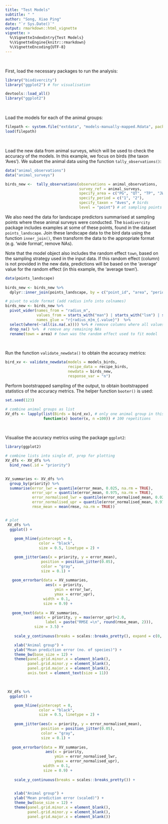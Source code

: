 ```yaml
---
title: "Test Models"
subtitle: " "
author: "Song, Xiao Ping"
date: "`r Sys.Date()`"
output: rmarkdown::html_vignette
vignette: >
  %\VignetteIndexEntry{Test Models}
  %\VignetteEngine{knitr::rmarkdown}
  %\VignetteEncoding{UTF-8}
---
```


<br>

First, load the necessary packages to run the analysis:

```r
library("biodivercity")
library("ggplot2") # for visualisation
```

```r
devtools::load_all()
library("ggplot2")
```

<br>

Load the models for each of the animal groups:

```r

filepath <- system.file("extdata", "models-manually-mapped.Rdata", package = "biodivercity")
load(filepath)

```

<br>

Load the new data from animal surveys, which will be used to check the accuracy of the models. In this example, we focus on birds (the taxon 'Aves'). We subset the animal data using the function `tally_observations()`:

```r

data("animal_observations")
data("animal_surveys")

birds_new <-  tally_observations(observations = animal_observations, 
                                 survey_ref = animal_surveys,
                                 specify_area = c("PG", "QT", "TP", "JW", "BS", "WL"),
                                 specify_period = c("1", "2"),
                                 specify_taxon = "Aves", # birds
                                 level = "point") # at sampling points

```

We also need the data for landscape predictors summarised at sampling points where these animal surveys were conducted. The `biodivercity` package includes examples at some of these points, found in the dataset `points_landscape`. Join these landscape data to the bird data using the function `inner_join()`, then transform the data to the appropriate format (e.g. 'wide format', remove NAs).

Note that the model object also includes the random effect `town`, based on the sampling strategy used in the input data. If this random effect (column) is not provided in the new data, predictions will be based on the 'average' value for the random effect (in this example, the 'average town').

```r

data(points_landscape)
  
birds_new <- birds_new %>% 
  dplyr::inner_join(points_landscape, by = c("point_id", "area", "period"))

# pivot to wide format (add radius info into colnames)
birds_new <- birds_new %>% 
  pivot_wider(names_from = "radius_m", 
              values_from = starts_with("man") | starts_with("lsm") | starts_with("osm"),
              names_glue = "r{radius_m}m_{.value}")  %>%
  select(where(~!all(is.na(.x)))) %>% # remove columns where all values are NA
  drop_na() %>%  # remove any remaining NAs
  rename(town = area) # town was the random effect used to fit model

```

<br>

Run the function `validate_newdata()` to obtain the accuracy metrics:

```r

bird_xv <- validate_newdata(models = models_birds,
                            recipe_data = recipe_birds,
                            newdata = birds_new,
                            response_var = "n")
```


Perform bootstrapped sampling of the output, to obtain bootstrapped statistics of the accuracy metrics. The helper function `booter()` is used:


```r

set.seed(123)

# combine animal groups as list 
XV_dfs <- lapply(list(Birds = bird_xv), # only one animal group in this example
                 function(x) booter(x, n =100)) # 100 repetitions
```

<br>

Visualise the accuracy metrics using the package `ggplot2`: 

```r

library(ggplot2)

# combine lists into single df, prep for plotting
XV_dfs <- XV_dfs %>% 
  bind_rows(.id = "priority")

  
XV_summaries <- XV_dfs %>% 
  group_by(priority) %>% 
  summarise(error_lwr = quantile(error_mean, 0.025, na.rm = TRUE),
            error_upr = quantile(error_mean, 0.975, na.rm = TRUE),
            error_normalised_lwr = quantile(error_normalised_mean, 0.025, na.rm = TRUE),
            error_normalised_upr = quantile(error_normalised_mean, 0.975, na.rm = TRUE),
            rmse_mean = mean(rmse, na.rm = TRUE))


# plot
 XV_dfs %>%  
  ggplot() +
    
    geom_hline(yintercept = 0,
               color = "black",
               size = 0.5, linetype = 2) +

    geom_jitter(aes(x = priority, y = error_mean),
                position = position_jitter(0.05),
                color = "gray",
                size = 0.1) +
   
   geom_errorbar(data = XV_summaries,
                  aes(x = priority,
                      ymin = error_lwr, 
                      ymax = error_upr),
                 width = 0.1,
                 size = 0.9) +
   
   geom_text(data = XV_summaries,
             aes(x = priority, y = max(error_upr)+2.0, 
                  label = paste("RMSE =\n", round(rmse_mean, 2))), 
             size = 3.5) +
    
    scale_y_continuous(breaks = scales::breaks_pretty(), expand = c(0, 2)) +

    xlab("Animal group") +
    ylab("Mean prediction error (no. of species)") +
    theme_bw(base_size = 12) +
    theme(panel.grid.minor.x = element_blank(),
          panel.grid.minor.y = element_blank(),
          panel.grid.major.x = element_blank(),
          axis.text = element_text(size = 11))

```

<br>

```r

 XV_dfs %>%  
  ggplot() +

    geom_hline(yintercept = 0,
               color = "black",
               size = 0.5, linetype = 2) +
    
    geom_jitter(aes(x = priority, y = error_normalised_mean),
                position = position_jitter(0.05),
                color = "gray",
                size = 0.1) +
   
   geom_errorbar(data = XV_summaries,
                  aes(x = priority,
                      ymin = error_normalised_lwr, 
                      ymax = error_normalised_upr),
                 width = 0.1,
                 size = 0.9) +
   
    scale_y_continuous(breaks = scales::breaks_pretty()) +
    

    xlab("Animal group") +
    ylab("Mean prediction error (scaled)") +
    theme_bw(base_size = 12) +
    theme(panel.grid.minor.x = element_blank(),
          panel.grid.minor.y = element_blank(),
          panel.grid.major.x = element_blank())

```
